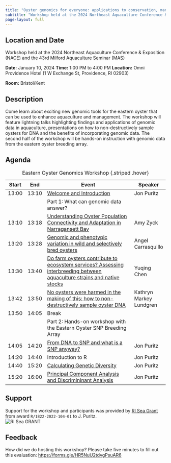 ```yaml
---
title: "Oyster genomics for everyone: applications to conservation, management, and aquaculture"
subtitle: "Workshop held at the 2024 Northeast Aquaculture Conference & Exposition (NACE) and the 43rd Milford Aquaculture Seminar (MAS)"
page-layout: full
---
```


## Location and Date
Workshop held at the 2024 Northeast Aquaculture Conference & Exposition (NACE) and the 43rd Milford Aquaculture Seminar (MAS)

**Date:** January 10, 2024 
**Time:** 1:00 PM to 4:00 PM
**Location:** Omni Providence Hotel (1 W Exchange St, Providence, RI 02903)

**Room:** Bristol/Kent

## Description
Come learn about exciting new genomic tools for the eastern oyster that can be used to enhance aquaculture and management.  The workshop will feature lightning talks highlighting findings and applications of genomic data in aquaculture, presentations on how to non-destructively sample oysters for DNA and the benefits of incorporating genomic data. The second half of the workshop will be hands-on instruction with genomic data from the eastern oyster breeding array.  

## Agenda

| Start | End|  Event | Speaker|
|-|-|-----|-|
| 13:00 | 13:10| [Welcome and Introduction](Presentation_Slides/Intro.pptx) | Jon Puritz|
| || Part 1: What can genomic data answer?||
| 13:10 | 13:18| [Understanding Oyster Population Connectivity and Adaptation in Narragansett Bay](Presentation_Slides/Zyck_NACE_GenomicsWorkshop_20240108.pdf)| Amy Zyck |
| 13:20 | 13:28| [Genomic and phenotypic variation in wild and selectively bred oysters](Presentation_Slides/Carrasquillo NACE Workshop.pptx) | Angel Carrasquillo|
| 13:30 | 13:40| [Do farm oysters contribute to ecosystem services? Assessing interbreeding between aquaculture strains and native stocks](Presentation_Slides/Chen_NACE_MAS2024_forDistribution.pptx) | Yuqing Chen |
| 13:42 | 13:50| [No oysters were harmed in the making of this: how to non-destructively sample oyster DNA](Presentation_Slides/Non-destructive sampling of Crassostrea virginica mantle tissue_FINAL.pptx) | Kathryn Markey Lundgren |
| 13:50 | 14:05| Break||
| || Part 2: Hands-on workshop with the Eastern Oyster SNP Breeding Array ||
| 14:05 | 14:20| [From DNA to SNP and what is a SNP anyway?](Presentation_Slides/DNAtoSNPs.pptx) | Jon Puritz |
| 14:20 | 14:40| Introduction to R | Jon Puritz |
| 14:40 | 15:20| [Calculating Genetic Diversity](Presentation_Slides/GeneticDiversity.pptx)  | Jon Puritz |
| 15:20 | 16:00| [Principal Component Analysis and Discrimininant Analysis](Presentation_Slides/PCAandDACP.pptx) | Jon Puritz |

: Eastern Oyster Genomics Workshop {.striped .hover}



## Support
Support for the workshop and participants was provided by [RI Sea Grant](https://seagrant.gso.uri.edu/) from award `R/1822-2022-104-01` to J. Puritz.  
![RI Sea GRANT](https://seagrant.gso.uri.edu/wp-content/uploads/2023/04/RISG_logo_navy-scaled.webp)

## Feedback
How did we do hosting this workshop?  Please take five minutes to fill out this evaluation: <https://forms.gle/HR5NuU2tdvgPsuAR6>
